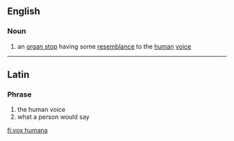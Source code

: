 ==English==
===Noun===
{{wikipedia}}
{{en-noun|sg=[[vox]] [[humana]]}}

# an [[organ stop]] having some [[resemblance]] to the [[human]] [[voice]]

----

==Latin==
===Phrase===
# the human voice
# what a person would say

[[fi:vox humana]]